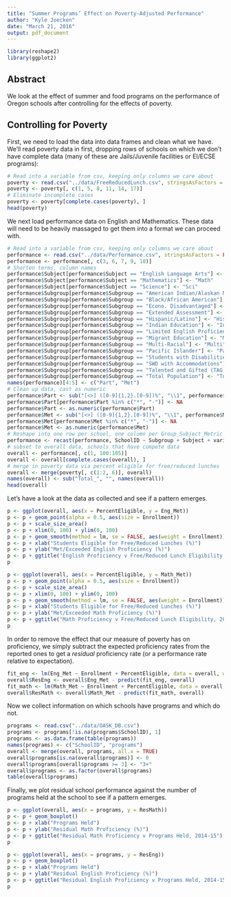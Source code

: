 ```yaml
---
title: "Summer Programs’ Effect on Poverty-Adjusted Performance"
author: "Kyle Joecken"
date: "March 21, 2016"
output: pdf_document
---
```


```r
library(reshape2)
library(ggplot2)
```

## Abstract

We look at the effect of summer and food programs on the performance of Oregon schools after controlling for the effects of poverty.

## Controlling for Poverty

First, we need to load the data into data frames and clean what we have.  We'll read poverty data in first, dropping rows of schools on which we don't have complete data (many of these are Jails/Juvenile facilities or EI/ECSE programs):

```r
# Read into a variable from csv, keeping only columns we care about
poverty <- read.csv("../data/FreeReducedLunch.csv", stringsAsFactors = FALSE)
poverty <- poverty[, c(1, 5, 8, 11, 14, 17)]
# Eliminate incomplete cases
poverty <- poverty[complete.cases(poverty), ]
head(poverty)
```

\newpage

We next load performance data on English and Mathematics.  These data will need to be heavily massaged to get them into a format we can proceed with.

```r
# Read into a variable from csv, keeping only columns we care about
performance <- read.csv("../data/Performance.csv", stringsAsFactors = FALSE)
performance <- performance[, c(3, 6, 7, 9, 10)]
# Shorten terms, column names
performance$Subject[performance$Subject == "English Language Arts"] <- "Eng"
performance$Subject[performance$Subject == "Mathematics"] <- "Math"
performance$Subject[performance$Subject == "Science"] <- "Sci"
performance$Subgroup[performance$Subgroup == "American Indian/Alaskan Native"] <- "NaAmer"
performance$Subgroup[performance$Subgroup == "Black/African American"] <- "Black"
performance$Subgroup[performance$Subgroup == "Econo. Disadvantaged"] <- "EcoDis"
performance$Subgroup[performance$Subgroup == "Extended Assessment"] <- "ExAsmt"
performance$Subgroup[performance$Subgroup == "Hispanic/Latino"] <- "HisLat"
performance$Subgroup[performance$Subgroup == "Indian Education"] <- "IndEd"
performance$Subgroup[performance$Subgroup == "Limited English Proficient (LEP)"] <- "LimEng"
performance$Subgroup[performance$Subgroup == "Migrant Education"] <- "MigEdu"
performance$Subgroup[performance$Subgroup == "Multi-Racial"] <- "Multi"
performance$Subgroup[performance$Subgroup == "Pacific Islander"] <- "PacIsl"
performance$Subgroup[performance$Subgroup == "Students with Disabilities (SWD)"] <- "SWD" 
performance$Subgroup[performance$Subgroup == "SWD with Accommodations"] <- "SWDAcc" 
performance$Subgroup[performance$Subgroup == "Talented and Gifted (TAG)"] <- "TAG"
performance$Subgroup[performance$Subgroup == "Total Population"] <- "Total"
names(performance)[4:5] <- c("Part", "Met")
# Clean up data, cast as numeric
performance$Part <- sub("[<>] ([0-9]{1,2}.[0-9])%", "\\1", performance$Part)
performance$Part[performance$Part %in% c("*", "-")] <- NA
performance$Part <- as.numeric(performance$Part)
performance$Met <- sub("[<>] ([0-9]{1,2}.[0-9])%", "\\1", performance$Met)
performance$Met[performance$Met %in% c("*", "-")] <- NA
performance$Met <- as.numeric(performance$Met)
# Reshape into one row per school, one column per Group_Subject_Metric combo
performance <- recast(performance, SchoolID ~ Subgroup + Subject + variable, id.var = 1:3)
# subset to overall data, schools that have compete data
overall <- performance[, c(1, 100:105)]
overall <- overall[complete.cases(overall), ]
# merge in poverty data via percent eligible for free/reduced lunches
overall <- merge(poverty[, c(1:2, 6)], overall)
names(overall) <- sub("Total_", "", names(overall))
head(overall)
```

\newpage

Let's have a look at the data as collected and see if a pattern emerges.

```r
p <- ggplot(overall, aes(x = PercentEligible, y = Eng_Met))
p <- p + geom_point(alpha = 0.5, aes(size = Enrollment))
p <- p + scale_size_area()
p <- p + xlim(0, 100) + ylim(0, 100)
p <- p + geom_smooth(method = lm, se = FALSE, aes(weight = Enrollment))
p <- p + xlab("Students Eligible for Free/Reduced Lunches (%)")
p <- p + ylab("Met/Exceeded English Proficiency (%)")
p <- p + ggtitle("English Proficiency v Free/Reduced Lunch Eligibility, 2014-15")
p
```

```r
p <- ggplot(overall, aes(x = PercentEligible, y = Math_Met))
p <- p + geom_point(alpha = 0.5, aes(size = Enrollment))
p <- p + scale_size_area()
p <- p + xlim(0, 100) + ylim(0, 100)
p <- p + geom_smooth(method = lm, se = FALSE, aes(weight = Enrollment))
p <- p + xlab("Students Eligible for Free/Reduced Lunches (%)")
p <- p + ylab("Met/Exceeded Math Proficiency (%)")
p <- p + ggtitle("Math Proficiency v Free/Reduced Lunch Eligibility, 2014-15")
p
```

\newpage

In order to remove the effect that our measure of poverty has on proficiency, we simply subtract the expected proficiency rates from the reported ones to get a *residual* proficiency rate (or a performance rate relative to expectation).

```r
fit_eng <- lm(Eng_Met ~ Enrollment + PercentEligible, data = overall, weights = Enrollment)
overall$ResEng <- overall$Eng_Met - predict(fit_eng, overall)
fit_math <- lm(Math_Met ~ Enrollment + PercentEligible, data = overall, weights = Enrollment)
overall$ResMath <- overall$Math_Met - predict(fit_math, overall)
```

Now we collect information on which schools have programs and which do not.

```r
programs <- read.csv("../data/OASK_DB.csv")
programs <- programs[!is.na(programs$SchoolID), 1]
programs <- as.data.frame(table(programs))
names(programs) <- c("SchoolID", "programs")
overall <- merge(overall, programs, all.x = TRUE)
overall$programs[is.na(overall$programs)] <- 0
overall$programs[overall$programs >= 3] <- "3+"
overall$programs <- as.factor(overall$programs)
table(overall$programs)
```

Finally, we plot residual school performance against the number of programs held at the school to see if a pattern emerges.

```r
p <- ggplot(overall, aes(x = programs, y = ResMath))
p <- p + geom_boxplot()
p <- p + xlab("Programs Held")
p <- p + ylab("Residual Math Proficiency (%)")
p <- p + ggtitle("Residual Math Proficiency v Programs Held, 2014-15")
p
```

```r
p <- ggplot(overall, aes(x = programs, y = ResEng))
p <- p + geom_boxplot()
p <- p + xlab("Programs Held")
p <- p + ylab("Residual English Proficiency (%)")
p <- p + ggtitle("Residual English Proficiency v Programs Held, 2014-15")
p
```